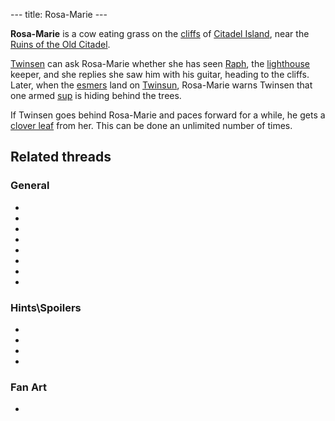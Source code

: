 ---
title: Rosa-Marie
---

{{Infobox Character
 |image=Rosa-Marie.jpg
 |race=creature|label=cow
 |gender=female
 |size=large
 |age=adult
 |magical=no
 |lba1=
 |lba2=yes
 |alignment=neutral
 |occupation=
 |requires=
 |amount=
 |fam1=
 |fam2=
 |planet=
 |island=
 |building=
}}

'''Rosa-Marie''' is a cow eating grass on the [[cliffs]] of [[Citadel Island]], near the [[Ruins of the Old Citadel]].

[[Twinsen]] can ask Rosa-Marie whether she has seen [[Raph]], the [[lighthouse]] keeper, and she replies she saw him with his guitar, heading to the cliffs. Later, when the [[esmer]]s land on [[Twinsun]], Rosa-Marie warns Twinsen that one armed [[sup]] is hiding behind the trees.

If Twinsen goes behind Rosa-Marie and paces forward for a while, he gets a [[clover leaf]] from her. This can be done an unlimited number of times.

==Related threads==
===General===
* {{thread|id=11024|title=some fun stuff and tips}}
* {{thread|id=9111|title=Just a little weird poll...}}
* {{thread|id=8374|title=Rosa the Cow}}
* {{thread|id=833|title=The cheat what went too far!}}
* {{thread|id=5878|title=Does anyone......?}}
* {{thread|id=5705|title=The Rosa trick}}
* {{thread|id=250|title=The funny and rude bits in LBA...}}
* {{thread|id=11117|title=The cow}}

===Hints\Spoilers===
* {{thread|id=10385|title=every point of interest i could find (lba2) that isnt on this site, that needs to be!}}
* {{thread|id=7717|title=Cheat poll}}
* {{thread|id=4382|title=Wa-hey!}}
* {{thread|id=4847|title=Cow}}

===Fan Art===
* {{post|id=112171|title=Lba3}}

<!-- remove these category links when they're all automated by categorizers...
[[Category:Citadel Island inhabitants]] -->
